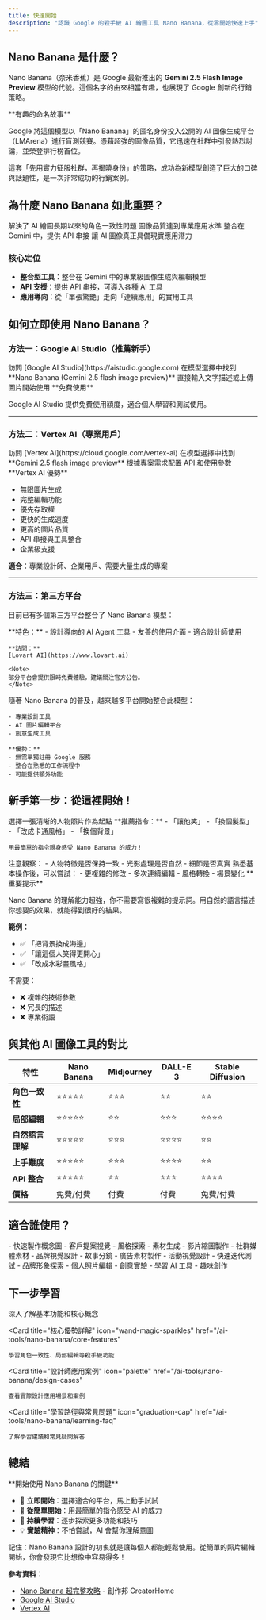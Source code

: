 ```yaml
---
title: 快速開始
description: "認識 Google 的殺手級 AI 繪圖工具 Nano Banana，從零開始快速上手"
---
```


## Nano Banana 是什麼？

Nano Banana（奈米香蕉）是 Google 最新推出的 **Gemini 2.5 Flash Image Preview** 模型的代號。這個名字的由來相當有趣，也展現了 Google 創新的行銷策略。

<Note>
**有趣的命名故事**

Google 將這個模型以「Nano Banana」的匿名身份投入公開的 AI 圖像生成平台（LMArena）進行盲測競賽。憑藉超強的圖像品質，它迅速在社群中引發熱烈討論，並榮登排行榜首位。

這套「先用實力征服社群，再揭曉身份」的策略，成功為新模型創造了巨大的口碑與話題性，是一次非常成功的行銷案例。
</Note>

## 為什麼 Nano Banana 如此重要？

<CardGroup cols={2}>
  <Card title="解決核心痛點" icon="bullseye">
    解決了 AI 繪圖長期以來的角色一致性問題
  </Card>
  
  <Card title="專業級品質" icon="star">
    圖像品質達到專業應用水準
  </Card>
  
  <Card title="整合便利" icon="link">
    整合在 Gemini 中，提供 API 串接
  </Card>
  
  <Card title="實用性強" icon="rocket">
    讓 AI 圖像真正具備現實應用潛力
  </Card>
</CardGroup>

### 核心定位

- **整合型工具**：整合在 Gemini 中的專業級圖像生成與編輯模型
- **API 支援**：提供 API 串接，可導入各種 AI 工具
- **應用導向**：從「單張驚艷」走向「連續應用」的實用工具

## 如何立即使用 Nano Banana？

### 方法一：Google AI Studio（推薦新手）

<Steps>
  <Step title="進入 AI Studio">
    訪問 [Google AI Studio](https://aistudio.google.com)
  </Step>
  
  <Step title="選擇模型">
    在模型選擇中找到 **Nano Banana (Gemini 2.5 flash image preview)**
  </Step>
  
  <Step title="開始創作">
    直接輸入文字描述或上傳圖片開始使用
  </Step>
</Steps>

<Tip>
**免費使用**

Google AI Studio 提供免費使用額度，適合個人學習和測試使用。
</Tip>

---

### 方法二：Vertex AI（專業用戶）

<Steps>
  <Step title="進入 Vertex AI">
    訪問 [Vertex AI](https://cloud.google.com/vertex-ai)
  </Step>
  
  <Step title="選擇模型">
    在模型選擇中找到 **Gemini 2.5 flash image preview**
  </Step>
  
  <Step title="配置使用">
    根據專案需求配置 API 和使用參數
  </Step>
</Steps>

<Note>
**Vertex AI 優勢**

- 無限圖片生成
- 完整編輯功能
- 優先存取權
- 更快的生成速度
- 更高的圖片品質
- API 串接與工具整合
- 企業級支援

**適合**：專業設計師、企業用戶、需要大量生成的專案
</Note>

---

### 方法三：第三方平台

目前已有多個第三方平台整合了 Nano Banana 模型：

<Tabs>
  <Tab title="Lovart AI">
    **特色：**
    - 設計導向的 AI Agent 工具
    - 友善的使用介面
    - 適合設計師使用
    
    **訪問：**
    [Lovart AI](https://www.lovart.ai)
    
    <Note>
    部分平台會提供限時免費體驗，建議關注官方公告。
    </Note>
  </Tab>
  
  <Tab title="其他平台">
    隨著 Nano Banana 的普及，越來越多平台開始整合此模型：
    
    - 專業設計工具
    - AI 圖片編輯平台
    - 創意生成工具
    
    **優勢：**
    - 無需單獨註冊 Google 服務
    - 整合在熟悉的工作流程中
    - 可能提供額外功能
  </Tab>
</Tabs>

## 新手第一步：從這裡開始！

<Steps>
  <Step title="上傳自己的照片">
    選擇一張清晰的人物照片作為起點
  </Step>
  
  <Step title="嘗試簡單指令">
    **推薦指令：**
    - 「讓他笑」
    - 「換個髮型」
    - 「改成卡通風格」
    - 「換個背景」
    
    用最簡單的指令親身感受 Nano Banana 的威力！
  </Step>
  
  <Step title="觀察結果">
    注意觀察：
    - 人物特徵是否保持一致
    - 光影處理是否自然
    - 細節是否真實
  </Step>
  
  <Step title="進階嘗試">
    熟悉基本操作後，可以嘗試：
    - 更複雜的修改
    - 多次連續編輯
    - 風格轉換
    - 場景變化
  </Step>
</Steps>

<Tip>
**重要提示**

Nano Banana 的理解能力超強，你不需要寫很複雜的提示詞。用自然的語言描述你想要的效果，就能得到很好的結果。

**範例：**
- ✅ 「把背景換成海邊」
- ✅ 「讓這個人笑得更開心」
- ✅ 「改成水彩畫風格」

不需要：
- ❌ 複雜的技術參數
- ❌ 冗長的描述
- ❌ 專業術語
</Tip>

## 與其他 AI 圖像工具的對比

| 特性 | Nano Banana | Midjourney | DALL-E 3 | Stable Diffusion |
|------|-------------|------------|----------|------------------|
| **角色一致性** | ⭐⭐⭐⭐⭐ | ⭐⭐⭐ | ⭐⭐ | ⭐⭐ |
| **局部編輯** | ⭐⭐⭐⭐⭐ | ⭐⭐ | ⭐⭐⭐ | ⭐⭐⭐⭐ |
| **自然語言理解** | ⭐⭐⭐⭐⭐ | ⭐⭐⭐ | ⭐⭐⭐⭐ | ⭐⭐ |
| **上手難度** | ⭐⭐⭐⭐⭐ | ⭐⭐⭐ | ⭐⭐⭐⭐ | ⭐⭐ |
| **API 整合** | ⭐⭐⭐⭐⭐ | ⭐⭐ | ⭐⭐⭐ | ⭐⭐⭐⭐ |
| **價格** | 免費/付費 | 付費 | 付費 | 免費/付費 |

## 適合誰使用？

<CardGroup cols={2}>
  <Card title="設計師" icon="pen-ruler">
    - 快速製作概念圖
    - 客戶提案視覺
    - 風格探索
    - 素材生成
  </Card>
  
  <Card title="內容創作者" icon="video">
    - 影片縮圖製作
    - 社群媒體素材
    - 品牌視覺設計
    - 故事分鏡
  </Card>
  
  <Card title="行銷人員" icon="bullhorn">
    - 廣告素材製作
    - 活動視覺設計
    - 快速迭代測試
    - 品牌形象探索
  </Card>
  
  <Card title="個人創作" icon="user">
    - 個人照片編輯
    - 創意實驗
    - 學習 AI 工具
    - 趣味創作
  </Card>
</CardGroup>

## 下一步學習

<CardGroup cols={2}>
  <Card
    title="功能與概念"
    icon="book"
    href="/ai-tools/nano-banana/features-concepts"
  >
    深入了解基本功能和核心概念
  </Card>
  
  <Card
    title="核心優勢詳解"
    icon="wand-magic-sparkles"
    href="/ai-tools/nano-banana/core-features"
  >
    學習角色一致性、局部編輯等殺手級功能
  </Card>
  
  <Card
    title="設計師應用案例"
    icon="palette"
    href="/ai-tools/nano-banana/design-cases"
  >
    查看實際設計應用場景和案例
  </Card>
  
  <Card
    title="學習路徑與常見問題"
    icon="graduation-cap"
    href="/ai-tools/nano-banana/learning-faq"
  >
    了解學習建議和常見疑問解答
  </Card>
</CardGroup>

## 總結

<Note>
**開始使用 Nano Banana 的關鍵**

- 🚀 **立即開始**：選擇適合的平台，馬上動手試試
- 🎯 **從簡單開始**：用最簡單的指令感受 AI 的威力
- 📖 **持續學習**：逐步探索更多功能和技巧
- 💡 **實驗精神**：不怕嘗試，AI 會幫你理解意圖

記住：Nano Banana 設計的初衷就是讓每個人都能輕鬆使用。從簡單的照片編輯開始，你會發現它比想像中容易得多！
</Note>

**參考資料：**
- [Nano Banana 超完整攻略](https://blog.creatorhome.tw/nano-banana/) - 創作邦 CreatorHome
- [Google AI Studio](https://aistudio.google.com)
- [Vertex AI](https://cloud.google.com/vertex-ai)

